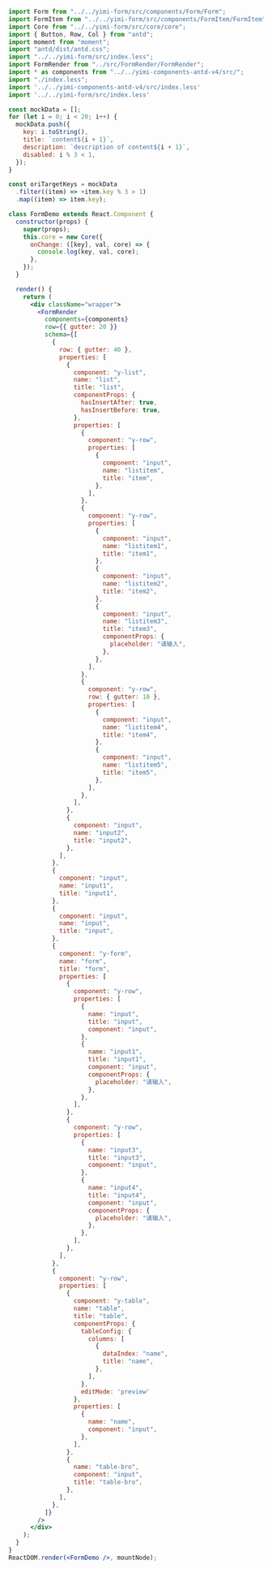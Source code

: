 ```jsx
import Form from "../../yimi-form/src/components/Form/Form";
import FormItem from "../../yimi-form/src/components/FormItem/FormItem";
import Core from "../../yimi-form/src/core/core";
import { Button, Row, Col } from "antd";
import moment from "moment";
import "antd/dist/antd.css";
import "../../yimi-form/src/index.less";
import FormRender from "../src/FormRender/FormRender";
import * as components from "../../yimi-components-antd-v4/src/";
import "./index.less";
import '../../yimi-components-antd-v4/src/index.less'
import '../../yimi-form/src/index.less'

const mockData = [];
for (let i = 0; i < 20; i++) {
  mockData.push({
    key: i.toString(),
    title: `content${i + 1}`,
    description: `description of content${i + 1}`,
    disabled: i % 3 < 1,
  });
}

const oriTargetKeys = mockData
  .filter((item) => +item.key % 3 > 1)
  .map((item) => item.key);

class FormDemo extends React.Component {
  constructor(props) {
    super(props);
    this.core = new Core({
      onChange: ([key], val, core) => {
        console.log(key, val, core);
      },
    });
  }

  render() {
    return (
      <div className="wrapper">
        <FormRender
          components={components}
          row={{ gutter: 20 }}
          schema={[
            {
              row: { gutter: 40 },
              properties: [
                {
                  component: "y-list",
                  name: "list",
                  title: "list",
                  componentProps: {
                    hasInsertAfter: true,
                    hasInsertBefore: true,
                  },
                  properties: [
                    {
                      component: "y-row",
                      properties: [
                        {
                          component: "input",
                          name: "listitem",
                          title: "item",
                        },
                      ],
                    },
                    {
                      component: "y-row",
                      properties: [
                        {
                          component: "input",
                          name: "listitem1",
                          title: "item1",
                        },
                        {
                          component: "input",
                          name: "listitem2",
                          title: "item2",
                        },
                        {
                          component: "input",
                          name: "listitem3",
                          title: "item3",
                          componentProps: {
                            placeholder: "请输入",
                          },
                        },
                      ],
                    },
                    {
                      component: "y-row",
                      row: { gutter: 10 },
                      properties: [
                        {
                          component: "input",
                          name: "listitem4",
                          title: "item4",
                        },
                        {
                          component: "input",
                          name: "listitem5",
                          title: "item5",
                        },
                      ],
                    },
                  ],
                },
                {
                  component: "input",
                  name: "input2",
                  title: "input2",
                },
              ],
            },
            {
              component: "input",
              name: "input1",
              title: "input1",
            },
            {
              component: "input",
              name: "input",
              title: "input",
            },
            {
              component: "y-form",
              name: "form",
              title: "form",
              properties: [
                {
                  component: "y-row",
                  properties: [
                    {
                      name: "input",
                      title: "input",
                      component: "input",
                    },
                    {
                      name: "input1",
                      title: "input1",
                      component: "input",
                      componentProps: {
                        placeholder: "请输入",
                      },
                    },
                  ],
                },
                {
                  component: "y-row",
                  properties: [
                    {
                      name: "input3",
                      title: "input3",
                      component: "input",
                    },
                    {
                      name: "input4",
                      title: "input4",
                      component: "input",
                      componentProps: {
                        placeholder: "请输入",
                      },
                    },
                  ],
                },
              ],
            },
            {
              component: "y-row",
              properties: [
                {
                  component: "y-table",
                  name: "table",
                  title: "table",
                  componentProps: {
                    tableConfig: {
                      columns: [
                        {
                          dataIndex: "name",
                          title: "name",
                        },
                      ],
                    },
                    editMode: 'preview'
                  },
                  properties: [
                    {
                      name: "name",
                      component: "input",
                    },
                  ],
                },
                {
                  name: "table-bro",
                  component: "input",
                  title: "table-bro",
                },
              ],
            },
          ]}
        />
      </div>
    );
  }
}
ReactDOM.render(<FormDemo />, mountNode);
```
